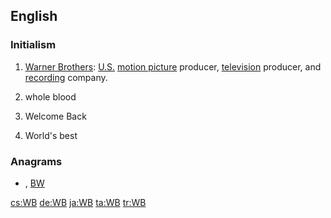 {{also|wb|Wb}}
==English==

===Initialism===
{{rfc-header|Initialism}}
{{head|en|initialism}}

# [[wikipedia:Warner Brothers|Warner Brothers]]: [[United States|U.S.]] [[motion picture]] producer, [[television]] producer, and [[recording]] company.
# {{lb|en|medicine}} whole blood
# {{lb|en|Internet slang}} Welcome Back
# {{lb|en|sports}} World's best

===Anagrams===
* {{l|en|b/w}} , [[BW#English|BW]]

[[cs:WB]]
[[de:WB]]
[[ja:WB]]
[[ta:WB]]
[[tr:WB]]